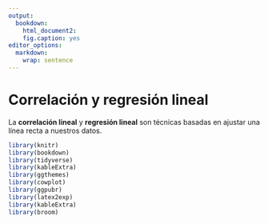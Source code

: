 ```yaml
---
output:
  bookdown:
    html_document2:
    fig.caption: yes
editor_options: 
  markdown: 
    wrap: sentence
---
```


# Correlación y regresión lineal

La **correlación lineal** y **regresión lineal** son técnicas basadas en ajustar una línea recta a nuestros datos.

```r
library(knitr)
library(bookdown)
library(tidyverse)
library(kableExtra)
library(ggthemes)
library(cowplot)
library(ggpubr)
library(latex2exp)
library(kableExtra)
library(broom)
```
